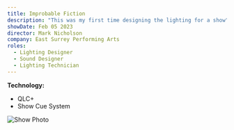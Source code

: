```yaml
---
title: Improbable Fiction
description: "This was my first time designing the lighting for a show"
showDate: Feb 05 2023
director: Mark Nicholson
company: East Surrey Performing Arts
roles:
  - Lighting Designer
  - Sound Designer
  - Lighting Technician
---
```


**Technology:**

- QLC+
- Show Cue System

![Show Photo](https://utfs.io/f/ca302a82-8b84-46e3-a030-4cef4dc8d46f-jfdmfs.jpg)

